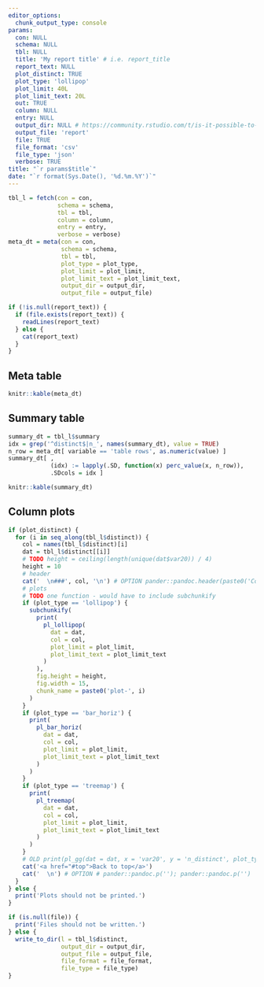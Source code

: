 ```yaml
---
editor_options: 
  chunk_output_type: console
params:
  con: NULL
  schema: NULL
  tbl: NULL
  title: 'My report title' # i.e. report_title
  report_text: NULL
  plot_distinct: TRUE
  plot_type: 'lollipop'
  plot_limit: 40L
  plot_limit_text: 20L
  out: TRUE
  column: NULL
  entry: NULL
  output_dir: NULL # https://community.rstudio.com/t/is-it-possible-to-save-the-html-output-in-a-directory-which-is-not-the-one-where-the-rmd-file-resides/3588/6
  output_file: 'report'
  file: TRUE
  file_format: 'csv'
  file_type: 'json'
  verbose: TRUE
title: "`r params$title`"
date: "`r format(Sys.Date(), '%d.%m.%Y')`"
---
```


```r
tbl_l = fetch(con = con,
              schema = schema,
              tbl = tbl,
              column = column,
              entry = entry,
              verbose = verbose)
meta_dt = meta(con = con,
               schema = schema,
               tbl = tbl,
               plot_type = plot_type,
               plot_limit = plot_limit,
               plot_limit_text = plot_limit_text,
               output_dir = output_dir,
               output_file = output_file)
```

```r
if (!is.null(report_text)) {
  if (file.exists(report_text)) {
    readLines(report_text)
  } else {
    cat(report_text)
  }
}
```

## Meta table
```r
knitr::kable(meta_dt)
```

## Summary table
```r
summary_dt = tbl_l$summary
idx = grep('^distinct$|n_', names(summary_dt), value = TRUE)
n_row = meta_dt[ variable == 'table rows', as.numeric(value) ]
summary_dt[ ,
            (idx) := lapply(.SD, function(x) perc_value(x, n_row)),
            .SDcols = idx ]

knitr::kable(summary_dt)
```

## Column plots
```r
if (plot_distinct) {
  for (i in seq_along(tbl_l$distinct)) {
    col = names(tbl_l$distinct)[i]
    dat = tbl_l$distinct[[i]]
    # TODO height = ceiling(length(unique(dat$var20)) / 4)
    height = 10
    # header
    cat('  \n###', col, '\n') # OPTION pander::pandoc.header(paste0('Column: ', col), level = 3)
    # plots
    # TODO one function - would have to include subchunkify
    if (plot_type == 'lollipop') {
      subchunkify(
        print(
          pl_lollipop(
            dat = dat,
            col = col,
            plot_limit = plot_limit,
            plot_limit_text = plot_limit_text
          )
        ),
        fig.height = height,
        fig.width = 15,
        chunk_name = paste0('plot-', i)
      )
    }
    if (plot_type == 'bar_horiz') {
      print(
        pl_bar_horiz(
          dat = dat,
          col = col,
          plot_limit = plot_limit,
          plot_limit_text = plot_limit_text
        )
      )
    }
    if (plot_type == 'treemap') {
      print(
        pl_treemap(
          dat = dat,
          col = col,
          plot_limit = plot_limit,
          plot_limit_text = plot_limit_text
        )
      )
    }
    # OLD print(pl_gg(dat = dat, x = 'var20', y = 'n_distinct', plot_type = plot_type))
    cat('<a href="#top">Back to top</a>')
    cat('  \n') # OPTION # pander::pandoc.p(''); pander::pandoc.p('')
  }
} else {
  print('Plots should not be printed.')
}
```

```r
if (is.null(file)) {
  print('Files should not be written.')
} else {
  write_to_dir(l = tbl_l$distinct,
               output_dir = output_dir,
               output_file = output_file,
               file_format = file_format,
               file_type = file_type)
}
```
